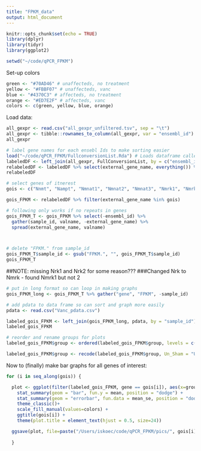 ```yaml
---
title: "FPKM_data"
output: html_document
---
```


```r
knitr::opts_chunk$set(echo = TRUE)
library(dplyr)
library(tidyr)
library(ggplot2)

setwd("~/code/qPCR_FPKM")
```

Set-up colors
```r
green <- "#70AD46" # unaffecteds, no treatment
yellow <- "#FBBF07" # unaffecteds, vanc
blue <- "#4370C3" # affecteds, no treatment
orange <- "#ED7E2F" # affecteds, vanc
colors <- c(green, yellow, blue, orange)
```

Load data:
```r
all_gexpr <- read.csv("all_gexpr_unfiltered.tsv", sep = "\t")
all_gexpr <- tibble::rownames_to_column(all_gexpr, var = "ensembl_id")
all_gexpr
```

```r
# label gene names for each ensebl Ids to make sorting easier
load("~/code/qPCR_FPKM/FullconversionList.Rda") # Loads dataframe called conversionList
labeledDF <- left_join(all_gexpr, FullConversionList, by = c("ensembl_id" = "ensembl_gene_id"))
relabeledDF <- labeledDF %>% select(external_gene_name, everything()) %>% slice(4:nrow(labeledDF))
relabeledDF
```
```r
# select genes of itnerest
gois <- c("Nnmt", "Nampt", "Nmnat1", "Nmnat2", "Nmnat3", "Nmrk1", "Nmrk2", "Sirt1", "Cd38", "Pparg", "Mat1a", "Mat2a", "Mat2b", "Amd1", "Gnmt", "Gamt", "Pemt", "Mtr", "Mtrr", "Bhmt", "Ahcy", "Cbs", "Aox1", "Aox2", "Cyp2e1")

gois_FPKM <- relabeledDF %>% filter(external_gene_name %in% gois)

# following only works if no repeats in genes
gois_FPKM_T <- gois_FPKM %>% select(-ensembl_id) %>% 
  gather(sample_id, valname, -external_gene_name) %>% 
  spread(external_gene_name, valname)



# delete "FPKM." from sample_id
gois_FPKM_T$sample_id <- gsub("FPKM.", "", gois_FPKM_T$sample_id)
gois_FPKM_T
```
##NOTE: missing Nrk1 and Nrk2 for some reason???
###Changed Nrk to Nmrk - found Nmrk1 but not 2



```r
# put in long format so can loop in making graphs
gois_FPKM_long <- gois_FPKM_T %>% gather("gene", "FPKM", -sample_id)

# add pdata to data frame so can sort and graph more easily
pdata <- read.csv("Vanc_pdata.csv")

labeled_gois_FPKM <- left_join(gois_FPKM_long, pdata, by = "sample_id")
labeled_gois_FPKM
```
```r
# reorder and rename groups for plots
labeled_gois_FPKM$group <- ordered(labeled_gois_FPKM$group, levels = c("Un_Sham", "Un_Vanc", "Af_Sh", "Af_Vanc"))

labeled_gois_FPKM$group <- recode(labeled_gois_FPKM$group, Un_Sham = "Unaffecteds (+/-)\nNo Treatment\n(n=6)", Un_Vanc = "Unaffecteds (+/-)\nVancomycin\n(n=6)", Af_Sh = "Affecteds (-/-)\nNo Treatment\n(n=6)", Af_Vanc = "Affecteds (-/-)\nVancomycin\n(n=6)")

```




Now to (finally) make bar graphs for all genes of interest:
```r

for (i in seq_along(gois)) {

  plot <- ggplot(filter(labeled_gois_FPKM, gene == gois[i]), aes(x=group, y = FPKM, fill=group)) +
    stat_summary(geom = "bar", fun.y = mean, position = "dodge") +
    stat_summary(geom = "errorbar", fun.data = mean_se, position = "dodge", width = 0.2)  +
    theme_classic()+
    scale_fill_manual(values=colors) +
    ggtitle(gois[i]) +
    theme(plot.title = element_text(hjust = 0.5, size=24))

  ggsave(plot, file=paste("/Users/iskoec/code/qPCR_FPKM/pics/", gois[i], "_FPKM.tiff", sep=""))
  
  }

```

